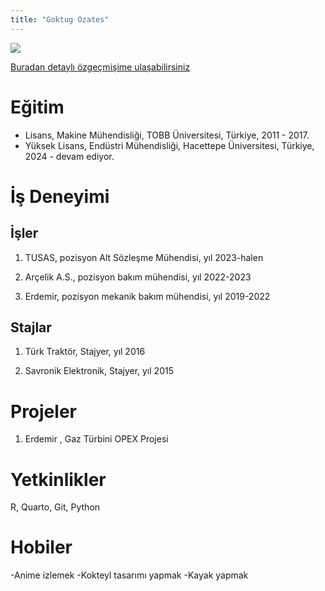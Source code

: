 ```yaml
---
title: "Goktug Ozates"
---
```


![](images/Vesikalık_Goktug.jpg){fig-align="center"}

[Buradan detaylı özgeçmişime ulaşabilirsiniz](https://www.linkedin.com/in/goktug-ozates/)

# Eğitim

-   Lisans, Makine Mühendisliği, TOBB Üniversitesi, Türkiye, 2011 - 2017.
-   Yüksek Lisans, Endüstri Mühendisliği, Hacettepe Üniversitesi, Türkiye, 2024 - devam ediyor.

# İş Deneyimi

## İşler

1.  TUSAS, pozisyon Alt Sözleşme Mühendisi, yıl 2023-halen

2.  Arçelik A.S., pozisyon bakım mühendisi, yıl 2022-2023

3.  Erdemir, pozisyon mekanik bakım mühendisi, yıl 2019-2022

## Stajlar

1.  Türk Traktör, Stajyer, yıl 2016

2.  Savronik Elektronik, Stajyer, yıl 2015

# Projeler

1.  Erdemir , Gaz Türbini OPEX Projesi


# Yetkinlikler

R, Quarto, Git, Python

# Hobiler

-Anime izlemek 
-Kokteyl tasarımı yapmak 
-Kayak yapmak
